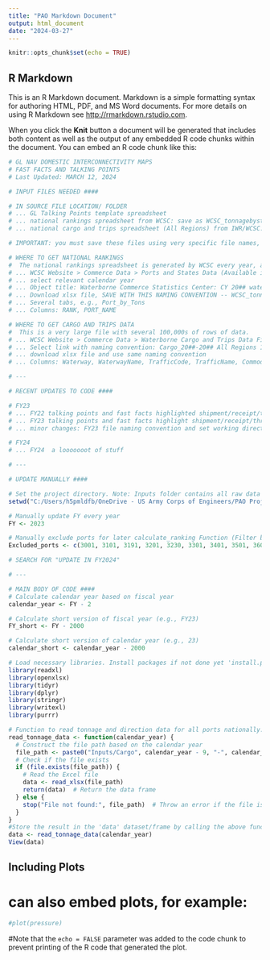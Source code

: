 ```yaml
---
title: "PAO Markdown Document"
output: html_document
date: "2024-03-27"
---
```


```r
knitr::opts_chunk$set(echo = TRUE)
```

## R Markdown

This is an R Markdown document. Markdown is a simple formatting syntax for authoring HTML, PDF, and MS Word documents. For more details on using R Markdown see <http://rmarkdown.rstudio.com>.

When you click the **Knit** button a document will be generated that includes both content as well as the output of any embedded R code chunks within the document. You can embed an R code chunk like this:

```r
# GL NAV DOMESTIC INTERCONNECTIVITY MAPS
# FAST FACTS AND TALKING POINTS
# Last Updated: MARCH 12, 2024

# INPUT FILES NEEDED ####

# IN SOURCE FILE LOCATION/ FOLDER
# ... GL Talking Points template spreadsheet
# ... national rankings spreadsheet from WCSC: save as WCSC_tonnagebystate_CY##.xlsx
# ... national cargo and trips spreadsheet (All Regions) from IWR/WCSC: save as Cargo_20##-20## All Regions 10yrs.xlsx

# IMPORTANT: you must save these files using very specific file names, to feed them through this R code

# WHERE TO GET NATIONAL RANKINGS
#  The national rankings spreadsheet is generated by WCSC every year, and is accessible through:
# ... WCSC Website > Commerce Data > Ports and States Data (Available in Excel format here) > 
# ... select relevant calendar year
# ... Object title: Waterborne Commerce Statistics Center: CY 20## waterborne tonnage by state
# ... Download xlsx file, SAVE WITH THIS NAMING CONVENTION -- WCSC_tonnagebystate_CY##.xlsx
# ... Several tabs, e.g., Port_by_Tons
# ... Columns: RANK, PORT_NAME

# WHERE TO GET CARGO AND TRIPS DATA
#  This is a very large file with several 100,000s of rows of data.
# ... WCSC Website > Commerce Data > Waterborne Cargo and Trips Data Files > 
# ... Select link with naming convention: Cargo_20##-20## All Regions 10yrs
# ... download xlsx file and use same naming convention
# ... Columns: Waterway, WaterwayName, TrafficCode, TrafficName, Commodity, etc.

# ---

# RECENT UPDATES TO CODE ####

# FY23
# ... FY22 talking points and fast facts highlighted shipment/receipt/thru/intraport data for ONE CY YEAR ONLY.
# ... FY23 talking points and fast facts highlight shipment/receipt/thru/intraport data for 5 YEAR AVERAGE.
# ... minor changes: FY23 file naming convention and set working directory

# FY24
# ... FY24  a looooooot of stuff

# ---

# UPDATE MANUALLY ####

# Set the project directory. Note: Inputs folder contains all raw data needed to run this code "Inputs/..."
setwd("C:/Users/h5pmldfb/OneDrive - US Army Corps of Engineers/PAO Project")

# Manually update FY every year
FY <- 2023

# Manually exclude ports for later calculate_ranking Function (Filter by )
Excluded_ports <- c(3001, 3101, 3191, 3201, 3230, 3301, 3401, 3501, 3601, 3701, 3802, 3810, 3811, 3850, 3901, 3999)

# SEARCH FOR "UPDATE IN FY2024"

# ---

# MAIN BODY OF CODE ####
# Calculate calendar year based on fiscal year
calendar_year <- FY - 2

# Calculate short version of fiscal year (e.g., FY23)
FY_short <- FY - 2000

# Calculate short version of calendar year (e.g., 23)
calendar_short <- calendar_year - 2000

# Load necessary libraries. Install packages if not done yet 'install.packages("my_package")'
library(readxl)
library(openxlsx)
library(tidyr)
library(dplyr)
library(stringr)
library(writexl)
library(purrr)

# Function to read tonnage and direction data for all ports nationally. File "Cargo2012-2021 All Regions"
read_tonnage_data <- function(calendar_year) {
  # Construct the file path based on the calendar year
  file_path <- paste0("Inputs/Cargo", calendar_year - 9, "-", calendar_year, " All Regions.xlsx")
  # Check if the file exists
  if (file.exists(file_path)) {
    # Read the Excel file
    data <- read_xlsx(file_path)
    return(data)  # Return the data frame
  } else {
    stop("File not found:", file_path)  # Throw an error if the file is not found
  }
}
#Store the result in the 'data' dataset/frame by calling the above function.
data <- read_tonnage_data(calendar_year)
View(data)
```

## Including Plots

# can also embed plots, for example:

```r
#plot(pressure)
```

#Note that the `echo = FALSE` parameter was added to the code chunk to prevent printing of the R code that generated the plot.
